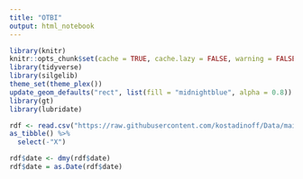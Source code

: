 ```yaml
---
title: "OTBI"
output: html_notebook
---
```


```r
library(knitr)
knitr::opts_chunk$set(cache = TRUE, cache.lazy = FALSE, warning = FALSE, message = FALSE, echo = TRUE, dpi = 180, fig.width = 8, fig.height = 5)
library(tidyverse)
library(silgelib)
theme_set(theme_plex())
update_geom_defaults("rect", list(fill = "midnightblue", alpha = 0.8))
library(gt)
library(lubridate)
```

```r
rdf <- read.csv("https://raw.githubusercontent.com/kostadinoff/Data/main/OTBI/rdf_cost.csv", stringsAsFactors=TRUE) %>% 
as_tibble() %>% 
  select(-"X")

rdf$date <- dmy(rdf$date)
rdf$date = as.Date(rdf$date)

```


